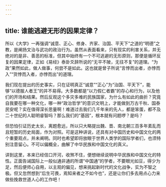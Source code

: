 ```yaml
---
---
---
```

title: 谁能逃避无形的因果定律？
---




所以《大学》一再强调“诚意、正心、修身、齐家、治国、平天下”之道的“明德”之教，是阐扬文治与武功的政治行为。虽然从表面看来，只有现实的利害关系，并无绝对的是非、善恶的标准，但其中始终有一个不可逃避的无形原则，那便是循环反复的因果定律，正如《易经》泰卦爻辞所说的“无平不陂，无往不复”的道理。“为政”果然如此，做人做事，何尝不是如此。这也就是曾子所说“言悖而出者，亦悖而入”“货悖而入者，亦悖而出”的道理。

我们现在提出的历史事实，只在证明真正“诚意”“正心”为“治国、平天下”，能够“以德服人者王”的并不易得。大多数都是“以力假仁者霸”的存心和行为，以及他们的开场和结果。然后反观这个多灾多难的民族国家，为什么有如此的曲折？究竟自我要在哪一种文化，哪一种“政治哲学”的意识文明上，才能做到万古千秋、国泰民安呢？实在值得深长思量啊！难道过去我们几千年来的先人，都是笨蛋，都不及二十世纪的人聪明睿智吗？那么我们的“基因”，根本就有问题啰？是吗？

但恐怕引证历史太长，离题愈远，所以只大略提出魏、晋、南北朝三百多年紊乱而且短暂的历史局面，作为对照。可是这种讲说，还具有对中国历史和中国文化的两个重要观点，并未阐明。同时也希望即将放眼于世界人类学的国际学者们，也须特别注意留心。不可以偏概全，曲解了中华民族和中国文化的真义。

讲到这里，本来已经信口开河，收煞不住，便想继续说明中华民族和中国文化的特性。正面告诫国际上一般似通非通的所谓“中国通”的学者，不要眼光如豆，得少为足，然后便师心自用，以主观的偏见，想来挑起新时代的文化战争，实为不智之极。但又忽然想到“后生可畏，焉知来者之不如今也”，还是让你们多去用点心力来做些挽救世道人心的工作吧！